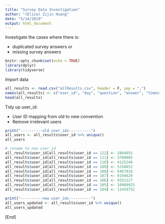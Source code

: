 ```yaml
---
title: "Survey Data Investigation"
author: "(Eliza) Zijin Huang"
date: "5/14/2019"
output: html_document
---
```


Investigate the cases where there is:

- duplicated survey answers or 
- missing survey answers

```r
knitr::opts_chunk$set(echo = TRUE)
library(dplyr) 
library(tidyverse)
```

Import data
```r
all_results <- read.csv("allResults.csv", header = F, sep = ",")
names(all_results) <- c("user_id", "day", "question", "answer", "timestamp")
head(all_results)
```

Tidy up user_id:

- User ID mapping from old to new convention
- Remove irrelevant users
```r
print("----------old user_ids----------")
all_users <- all_results$user_id %>% unique()
all_users

# rename to new user_id
all_results$user_id[all_results$user_id == 112] <- 2884055
all_results$user_id[all_results$user_id == 111] <- 3780005
all_results$user_id[all_results$user_id == 110] <- 4125240
all_results$user_id[all_results$user_id == 109] <- 5338852
all_results$user_id[all_results$user_id == 108] <- 6467910
all_results$user_id[all_results$user_id == 107] <- 8194629
all_results$user_id[all_results$user_id == 106] <- 9331127
all_results$user_id[all_results$user_id == 105] <- 10960925
all_results$user_id[all_results$user_id == 104] <- 11459752

print("----------new user_ids----------")
all_users_updated <- all_results$user_id %>% unique()
all_users_updated
```


























[End]